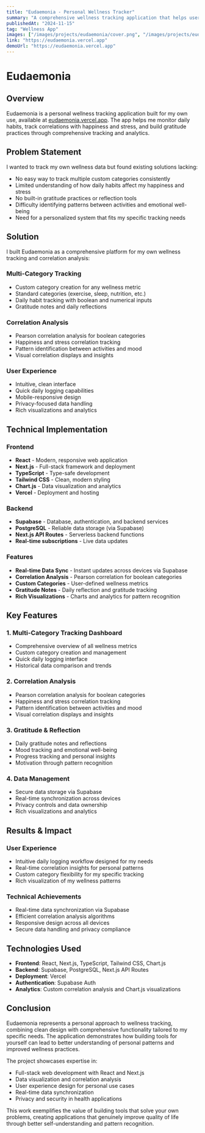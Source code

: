 ```yaml
---
title: "Eudaemonia - Personal Wellness Tracker"
summary: "A comprehensive wellness tracking application that helps users monitor daily habits, track correlations with happiness and stress, and build gratitude practices."
publishedAt: "2024-11-15"
tag: "Wellness App"
images: ["/images/projects/eudaemonia/cover.png", "/images/projects/eudaemonia/demo.png"]
link: "https://eudaemonia.vercel.app"
demoUrl: "https://eudaemonia.vercel.app"
---
```


# Eudaemonia

## Overview

Eudaemonia is a personal wellness tracking application built for my own use, available at [eudaemonia.vercel.app](https://eudaemonia.vercel.app). The app helps me monitor daily habits, track correlations with happiness and stress, and build gratitude practices through comprehensive tracking and analytics.

## Problem Statement

I wanted to track my own wellness data but found existing solutions lacking:
- No easy way to track multiple custom categories consistently
- Limited understanding of how daily habits affect my happiness and stress
- No built-in gratitude practices or reflection tools
- Difficulty identifying patterns between activities and emotional well-being
- Need for a personalized system that fits my specific tracking needs

## Solution

I built Eudaemonia as a comprehensive platform for my own wellness tracking and correlation analysis:

### **Multi-Category Tracking**
- Custom category creation for any wellness metric
- Standard categories (exercise, sleep, nutrition, etc.)
- Daily habit tracking with boolean and numerical inputs
- Gratitude notes and daily reflections

### **Correlation Analysis**
- Pearson correlation analysis for boolean categories
- Happiness and stress correlation tracking
- Pattern identification between activities and mood
- Visual correlation displays and insights

### **User Experience**
- Intuitive, clean interface
- Quick daily logging capabilities
- Mobile-responsive design
- Privacy-focused data handling
- Rich visualizations and analytics

## Technical Implementation

### **Frontend**
- **React** - Modern, responsive web application
- **Next.js** - Full-stack framework and deployment
- **TypeScript** - Type-safe development
- **Tailwind CSS** - Clean, modern styling
- **Chart.js** - Data visualization and analytics
- **Vercel** - Deployment and hosting

### **Backend**
- **Supabase** - Database, authentication, and backend services
- **PostgreSQL** - Reliable data storage (via Supabase)
- **Next.js API Routes** - Serverless backend functions
- **Real-time subscriptions** - Live data updates

### **Features**
- **Real-time Data Sync** - Instant updates across devices via Supabase
- **Correlation Analysis** - Pearson correlation for boolean categories
- **Custom Categories** - User-defined wellness metrics
- **Gratitude Notes** - Daily reflection and gratitude tracking
- **Rich Visualizations** - Charts and analytics for pattern recognition

## Key Features

### **1. Multi-Category Tracking Dashboard**
- Comprehensive overview of all wellness metrics
- Custom category creation and management
- Quick daily logging interface
- Historical data comparison and trends

### **2. Correlation Analysis**
- Pearson correlation analysis for boolean categories
- Happiness and stress correlation tracking
- Pattern identification between activities and mood
- Visual correlation displays and insights

### **3. Gratitude & Reflection**
- Daily gratitude notes and reflections
- Mood tracking and emotional well-being
- Progress tracking and personal insights
- Motivation through pattern recognition

### **4. Data Management**
- Secure data storage via Supabase
- Real-time synchronization across devices
- Privacy controls and data ownership
- Rich visualizations and analytics

## Results & Impact

### **User Experience**
- Intuitive daily logging workflow designed for my needs
- Real-time correlation insights for personal patterns
- Custom category flexibility for my specific tracking
- Rich visualization of my wellness patterns

### **Technical Achievements**
- Real-time data synchronization via Supabase
- Efficient correlation analysis algorithms
- Responsive design across all devices
- Secure data handling and privacy compliance

## Technologies Used

- **Frontend**: React, Next.js, TypeScript, Tailwind CSS, Chart.js
- **Backend**: Supabase, PostgreSQL, Next.js API Routes
- **Deployment**: Vercel
- **Authentication**: Supabase Auth
- **Analytics**: Custom correlation analysis and Chart.js visualizations

## Conclusion

Eudaemonia represents a personal approach to wellness tracking, combining clean design with comprehensive functionality tailored to my specific needs. The application demonstrates how building tools for yourself can lead to better understanding of personal patterns and improved wellness practices.

The project showcases expertise in:
- Full-stack web development with React and Next.js
- Data visualization and correlation analysis
- User experience design for personal use cases
- Real-time data synchronization
- Privacy and security in health applications

This work exemplifies the value of building tools that solve your own problems, creating applications that genuinely improve quality of life through better self-understanding and pattern recognition. 